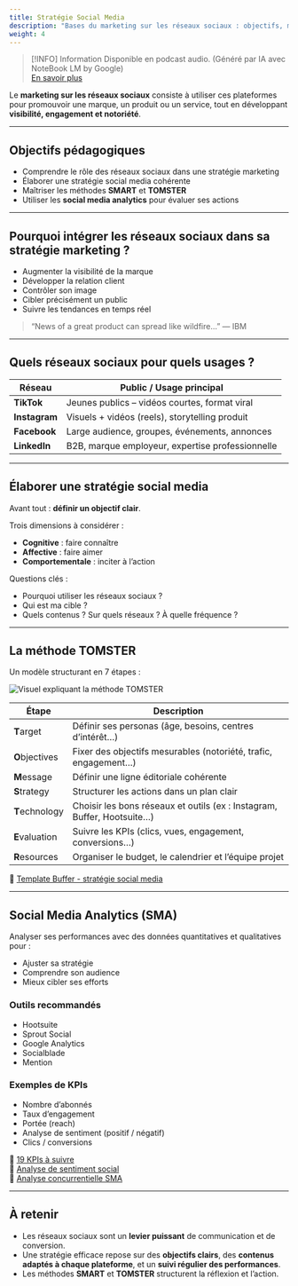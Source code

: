 ```yaml
---
title: Stratégie Social Media
description: "Bases du marketing sur les réseaux sociaux : objectifs, méthodes et outils d’analyse."
weight: 4
---
```



> [!INFO] Information
> Disponible en podcast audio. (Généré par IA avec NoteBook LM by Google)
> <br/>[En savoir plus](/fr/why-ai-podcast)

<SrtPlayer
  client:only="react"
  audioSrc="/podcasts/marketing/strategy-social-media.m4a"
  srtUrl="/podcasts/marketing/strategy-social-media.srt"
/>

Le **marketing sur les réseaux sociaux** consiste à utiliser ces plateformes pour promouvoir une marque, un produit ou un service, tout en développant **visibilité, engagement et notoriété**.

---

## Objectifs pédagogiques

- Comprendre le rôle des réseaux sociaux dans une stratégie marketing
- Élaborer une stratégie social media cohérente
- Maîtriser les méthodes **SMART** et **TOMSTER**
- Utiliser les **social media analytics** pour évaluer ses actions

---

## Pourquoi intégrer les réseaux sociaux dans sa stratégie marketing ?

- Augmenter la visibilité de la marque
- Développer la relation client
- Contrôler son image
- Cibler précisément un public
- Suivre les tendances en temps réel

> “News of a great product can spread like wildfire...” — IBM

---

## Quels réseaux sociaux pour quels usages ?

| Réseau        | Public / Usage principal                         |
| ------------- | ------------------------------------------------ |
| **TikTok**    | Jeunes publics – vidéos courtes, format viral    |
| **Instagram** | Visuels + vidéos (reels), storytelling produit   |
| **Facebook**  | Large audience, groupes, événements, annonces    |
| **LinkedIn**  | B2B, marque employeur, expertise professionnelle |

---

## Élaborer une stratégie social media

Avant tout : **définir un objectif clair**.

Trois dimensions à considérer :

- **Cognitive** : faire connaître
- **Affective** : faire aimer
- **Comportementale** : inciter à l’action

Questions clés :

- Pourquoi utiliser les réseaux sociaux ?
- Qui est ma cible ?
- Quels contenus ? Sur quels réseaux ? À quelle fréquence ?

---

## La méthode TOMSTER

Un modèle structurant en 7 étapes :

![Visuel expliquant la méthode TOMSTER](/assets/webp/marketing/tomster.webp)

| Étape          | Description                                                             |
| -------------- | ----------------------------------------------------------------------- |
| **T**arget     | Définir ses personas (âge, besoins, centres d’intérêt…)                 |
| **O**bjectives | Fixer des objectifs mesurables (notoriété, trafic, engagement…)         |
| **M**essage    | Définir une ligne éditoriale cohérente                                  |
| **S**trategy   | Structurer les actions dans un plan clair                               |
| **T**echnology | Choisir les bons réseaux et outils (ex : Instagram, Buffer, Hootsuite…) |
| **E**valuation | Suivre les KPIs (clics, vues, engagement, conversions…)                 |
| **R**esources  | Organiser le budget, le calendrier et l’équipe projet                   |

📄 [Template Buffer - stratégie social media](https://docs.google.com/document/d/1ZmFvM8KmnKrOVNhtneyffDbxqBB0yjmDTVv1bGdxM9c/edit)

---

## Social Media Analytics (SMA)

Analyser ses performances avec des données quantitatives et qualitatives pour :

- Ajuster sa stratégie
- Comprendre son audience
- Mieux cibler ses efforts

### Outils recommandés

- Hootsuite
- Sprout Social
- Google Analytics
- Socialblade
- Mention

### Exemples de KPIs

- Nombre d’abonnés
- Taux d’engagement
- Portée (reach)
- Analyse de sentiment (positif / négatif)
- Clics / conversions

📘 [19 KPIs à suivre](https://blog.hootsuite.com/social-media-kpis-key-performance-indicators/)  
📘 [Analyse de sentiment social](https://blog.hootsuite.com/fr/lanalyse-du-sentiment-sur-les-reseaux-sociaux-quest-ce-que-cest-et-a-quoi-ca-sert/)  
📘 [Analyse concurrentielle SMA](https://www.synerweb.fr/blog/tendances/analyse-reseaux-sociaux.html)

---

## À retenir

- Les réseaux sociaux sont un **levier puissant** de communication et de conversion.
- Une stratégie efficace repose sur des **objectifs clairs**, des **contenus adaptés à chaque plateforme**, et un **suivi régulier des performances**.
- Les méthodes **SMART** et **TOMSTER** structurent la réflexion et l’action.
